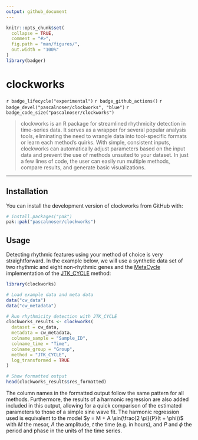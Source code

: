 ```yaml
---
output: github_document
---
```


<!-- README.md is generated from README.Rmd. Please edit that file -->

```r
knitr::opts_chunk$set(
  collapse = TRUE,
  comment = "#>",
  fig.path = "man/figures/",
  out.width = "100%"
)
library(badger)
```

# clockworks

<!-- badges: start -->
`r badge_lifecycle("experimental")`
`r badge_github_actions()`
`r badge_devel("pascalnoser/clockworks", "blue")`
`r badge_code_size("pascalnoser/clockworks")`
<!-- badges: end -->

<!-- put logo here -->

> clockworks is an R package for streamlined rhythmicity detection in time-series data. It serves as a wrapper for several popular analysis tools, eliminating the need to wrangle data into tool-specific formats or learn each method’s quirks. With simple, consistent inputs, clockworks can automatically adjust parameters based on the input data and prevent the use of methods unsuited to your dataset. In just a few lines of code, the user can easily run multiple methods, compare results, and generate basic visualizations.

***

## Installation

You can install the development version of clockworks from GitHub with:

``` r
# install.packages("pak")
pak::pak("pascalnoser/clockworks")
```

## Usage

Detecting rhythmic features using your method of choice is very straightforward. In the example below, we will use a synthetic data set of two rhythmic and eight non-rhythmic genes and the [MetaCycle](https://github.com/gangwug/MetaCycle) implementation of the [JTK_CYCLE](https://doi.org/10.1177/0748730410379711) method:

```r
library(clockworks)

# Load example data and meta data
data("cw_data")
data("cw_metadata")

# Run rhythmicity detection with JTK_CYCLE
clockworks_results <- clockworks(
  dataset = cw_data,
  metadata = cw_metadata,
  colname_sample = "Sample_ID",
  colname_time = "Time",
  colname_group = "Group",
  method = "JTK_CYCLE",
  log_transformed = TRUE
)

# Show formatted output
head(clockworks_results$res_formatted)
```

The column names in the formatted output follow the same pattern for all methods. Furthermore, the results of a harmonic regression are also added included in this output, allowing for a quick comparison of the estimated parameters to those of a simple sine wave fit. The harmonic regression used is equivalent to the model $y = M + A \sin(\frac{2 \pi}{P}(t + \phi))$ with $M$ the mesor, $A$ the amplitude, $t$ the time (e.g. in hours), and $P$ and $\phi$ the period and phase in the units of the time series.
